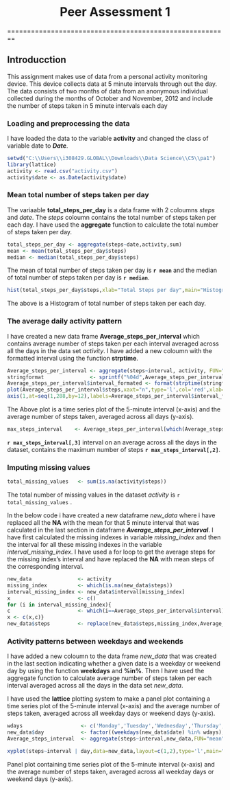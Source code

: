 <center> <h1>Peer Assessment 1</h1> </center>

========================================================

## Introducction
This assignment makes use of data from a personal activity monitoring device. This device collects data at 5 minute intervals through out the day. The data consists of two months of data from an anonymous individual collected during the months of October and November, 2012 and include the number of steps taken in 5 minute intervals each day

### Loading and preprocessing the data
I have loaded the data to the variable **activity** and changed the class of variable date to ***Date***.

```r
setwd("C:\\Users\\i308429.GLOBAL\\Downloads\\Data Science\\C5\\pa1")
library(lattice)
activity <- read.csv("activity.csv")
activity$date <- as.Date(activity$date)
```

### Mean total number of steps taken per day
The variaable **total_steps_per_day** is a data frame with 2 coloumns *steps* and *date*. The *steps* coloumn contains the total number of steps taken per each day.
I have used the **aggregate** function to calculate the total number of steps taken per day.
```r
total_steps_per_day <- aggregate(steps~date,activity,sum)
mean <- mean(total_steps_per_day$steps)
median <- median(total_steps_per_day$steps)
```

The mean of total number of steps taken per day is **`r mean`** and the median of total number of steps taken per day is **`r median`**.

```r
hist(total_steps_per_day$steps,xlab="Total Steps per day",main="Histogram of total number of steps taken each day",col="green")
```
The above is a Histogram of total number of steps taken per each day.

### The average daily activity pattern
I have created a new data frame **Average_steps_per_interval** which contains average number of steps taken per each interval averaged across all the days in the data set *activity*.
I have added a new coloumn with the formatted interval using the function **strptime**.
```r
Average_steps_per_interval <- aggregate(steps~interval, activity, FUN="mean")
stringformat               <- sprintf("%04d",Average_steps_per_interval$interval)
Average_steps_per_interval$interval_formated <- format(strptime(stringformat,format="%H%M"),format="%H:%M")
plot(Average_steps_per_interval$steps,xaxt="n",type='l',col='red',xlab="Time of Day",ylab="Average steps",main="Avaerage Number of steps taken per inerval acrros all days")
axis(1,at=seq(1,288,by=12),labels=Average_steps_per_interval$interval_formated[seq(1,288,by=12)])
```
The Above plot is a time series plot of the 5-minute interval (x-axis) and the average number of steps taken, averaged across all days (y-axis).
```r
max_steps_interval    <- Average_steps_per_interval[which(Average_steps_per_interval$steps == max(Average_steps_per_interval$steps), arr.ind = TRUE),]
```
**`r max_steps_interval[,3]`** interval on an average across all the days in the dataset, contains the maximum number of steps **`r max_steps_interval[,2]`**.

### Imputing missing values 

```r
total_missing_values   <- sum(is.na(activity$steps))
```
The total number of missing values in the dataset *activity* is `r total_missing_values` .

In the below code i have created a new dataframe *new_data* where i have replaced all the **NA** with the mean for that 5 minute interval that was calculated in the last section in dataframe ***Average_steps_per_interval***.
I have first calculated the missing indexes in variable *missing_index* and then the interval for all these missing indexes in the variable *interval_missing_index*.
I have used a for loop to get the average steps for the missing index's interval and have replaced the **NA** with mean steps of the corresponding interval.
```r
new_data               <- activity
missing_index          <- which(is.na(new_data$steps))
interval_missing_index <- new_data$interval[missing_index]
x                      <- c()
for (i in interval_missing_index){
c                      <- which(i==Average_steps_per_interval$interval)
x <- c(x,c)}
new_data$steps         <- replace(new_data$steps,missing_index,Average_steps_per_interval[x,2])

```


### Activity patterns between weekdays and weekends
I have added a new coloumn to the data frame *new_data* that was created in the last section indicating whether a given date is a weekday or weekend day by using the function **weekdays** and **%in%**. Then I have used the aggregate function to calculate average number of steps taken per each interval averaged across all the days in the data set *new_data*.

I have used the **lattice** plotting system to make a panel plot containing a time series plot of the 5-minute interval (x-axis) and the average number of steps taken, averaged across all weekday days or weekend days (y-axis).

```r
wdays                   <- c('Monday','Tuesday','Wednesday','Thursday','Friday')
new_data$day            <- factor((weekdays(new_data$date) %in% wdays),levels=c(FALSE,TRUE),labels=c('weekend','weekday'))
Average_steps_interval  <- aggregate(steps~interval,new_data,FUN="mean")

xyplot(steps~interval | day,data=new_data,layout=c(1,2),type='l',main="Avaerage Number of steps per inerval acrros weekdays and weekends")
```
Panel plot containing time series plot of the 5-minute interval (x-axis) and the average number of steps taken, averaged across all weekday days or weekend days (y-axis).